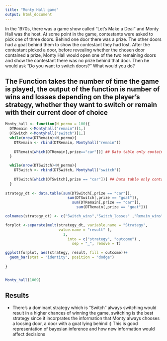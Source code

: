 ---
title: "Monty Hall game"
output: html_document
---

In the 1970s, there was a game show called “Let’s Make a Deal” and Monty Hall was the host. At some point in the game, contestants were asked to pick one of three doors. Behind one door there was a prize. The other doors had a goat behind them to show the contestant they had lost. After the contestant picked a door, before revealing whether the chosen door contained a prize, Monty Hall would open one of the two remaining doors and show the contestant there was no prize behind that door. Then he would ask “Do you want to switch doors?” What would you do?


## The Function takes the number of time the game is played, the output of the function is number of wins and losses depending on the player's strategy, whether they want to switch or remain with their current door of choice
```{r}

Monty_hall <- function(N_permu = 100){
  DTRemain <-Montyhall("remain")[1,]
  DTSwitch <-Montyhall("switch")[1,]
  while(nrow(DTRemain)<N_permu){
    DTRemain <- rbind(DTRemain, Montyhall("remain"))
  
    DTRemain[which(DTRemain[,prize=="car"])] ## Data table only containing the winners "car"
  }

  while(nrow(DTSwitch)<N_permu){
    DTSwitch <- rbind(DTSwitch, Montyhall("switch"))
  
    DTSwitch[which(DTSwitch[,prize == "car"])] ## Data table only containing the winners "car"
  }
  
strategy_dt <- data.table(sum(DTSwitch[,prize == "car"]),
                            sum(DTSwitch[,prize == "goat"]),
                              sum(DTRemain[,prize == "car"]), 
                                sum(DTRemain[,prize == "goat"]))

colnames(strategy_dt) <- c("Switch_wins","Switch_losses" ,"Remain_wins", "Remain_losses")

forplot <-separate(melt(strategy_dt, variable.name = "Strategy", 
                        value.name = "result" ),
                          1,
                            into = c("strategy", "outcome") ,
                              sep = "_", remove = T)

ggplot(forplot, aes(strategy, result, fill = outcome))+
  geom_bar(stat = "identity", position = "dodge")
  
}


Monty_hall(1009)
```
## Results
- There's a dominant strategy which is "Switch" always switching would result in a higher chances of winning the game, switching is the best strategy since it incorprates the information that Monty always chooses a loosing door, a door with a goat lying behind :) This is good representation of bayesian inference and how new information would affect decisions \
